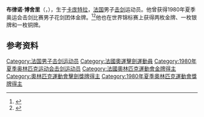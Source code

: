 '''布律诺·博舍里'''（{{lang-fr|Bruno Boscherie}}，{{bd|1951年|2月22日|}}），生于[[卡庞特拉|卡庞特拉]]，[[法国|法国]]男子[[击剑|击剑]]运动员。他曾获得1980年夏季奥运会击剑比赛男子花剑团体金牌。<ref>{{Cite web|title=Bruno BOSCHERIE|url=https://www.olympic.org/bruno-boscherie|accessdate=2021-03-07|date=2021-03-04|work=International Olympic Committee|language=en}}</ref><ref name="sports-reference">{{cite web |url=https://www.sports-reference.com/olympics/athletes/bo/bruno-boscherie-1.html |archive-url=https://web.archive.org/web/20200417201447/https://www.sports-reference.com/olympics/athletes/bo/bruno-boscherie-1.html |archive-date=2020-04-17 |title=Bruno Boscherie Olympic Results |access-date=2011-04-23 |work=sports-reference.com}}</ref>他也在世界锦标赛上获得两枚金牌、一枚银牌和一枚铜牌。

== 参考资料 ==
{{reflist}}

{{奥林匹克运动会击剑比赛男子花剑团体冠军}}

{{Authority control}}
{{DEFAULTSORT:Boscherie, Bruno}}
[[Category:法国男子击剑运动员|Category:法国男子击剑运动员]]
[[Category:法國奧運擊劍運動員|Category:法國奧運擊劍運動員]]
[[Category:1980年夏季奥林匹克运动会击剑运动员|Category:1980年夏季奥林匹克运动会击剑运动员]]
[[Category:法國奧林匹克運動會金牌得主|Category:法國奧林匹克運動會金牌得主]]
[[Category:奧林匹克運動會擊劍獎牌得主|Category:奧林匹克運動會擊劍獎牌得主]]
[[Category:1980年夏季奧林匹克運動會獎牌得主|Category:1980年夏季奧林匹克運動會獎牌得主]]

{{法国人物小作品}}
